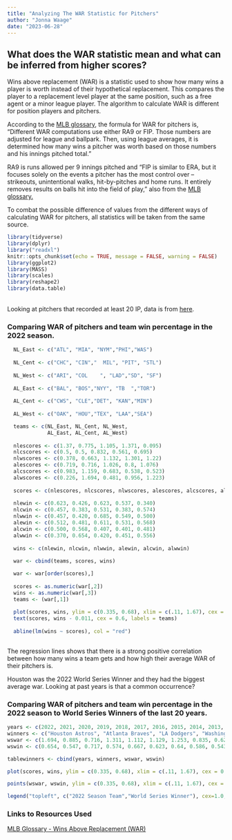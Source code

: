 ```yaml
---
title: "Analyzing The WAR Statistic for Pitchers"
author: "Jonna Waage"
date: "2023-06-28"
---
```


## What does the WAR statistic mean and what can be inferred from higher scores?

Wins above replacement (WAR) is a statistic used to show how many wins a player is worth instead of their hypothetical replacement. This compares the player to a replacement level player at the same position, such as a free agent or a minor league player. The algorithm to calculate WAR is different for position players and pitchers.

According to the [MLB glossary](https://www.mlb.com/glossary/advanced-stats/wins-above-replacement), the formula for WAR for pitchers is, "Different WAR computations use either RA9 or FIP. Those numbers are adjusted for league and ballpark. Then, using league averages, it is determined how many wins a pitcher was worth based on those numbers and his innings pitched total."

RA9 is runs allowed per 9 innings pitched and "FIP is similar to ERA, but it focuses solely on the events a pitcher has the most control over -- strikeouts, unintentional walks, hit-by-pitches and home runs. It entirely removes results on balls hit into the field of play," also from the [MLB glossary.](https://www.mlb.com/glossary/advanced-stats/wins-above-replacement)

To combat the possible difference of values from the different ways of calculating WAR for pitchers, all statistics will be taken from the same source.

```r
library(tidyverse)
library(dplyr)
library("readxl")
knitr::opts_chunk$set(echo = TRUE, message = FALSE, warning = FALSE)
library(ggplot2)
library(MASS)
library(scales)
library(reshape2)
library(data.table)
```

<br> Looking at pitchers that recorded at least 20 IP, data is from [here](https://www.fangraphs.com/leaders.aspx?pos=all&stats=pit&lg=all&qual=20&type=8&season=2022&month=0&season1=2022&ind=0&team=11&rost=0&age=0&filter=&players=0&startdate=2022-01-01&enddate=2022-12-31).

### Comparing WAR of pitchers and team win percentage in the 2022 season.

```r

  NL_East <- c("ATL", "MIA", "NYM","PHI","WAS")
  
  NL_Cent <- c("CHC", "CIN","  MIL", "PIT", "STL")
  
  NL_West <- c("ARI", "COL    ", "LAD","SD", "SF")
  
  AL_East <- c("BAL", "BOS","NYY", "TB  ","TOR")
  
  AL_Cent <- c("CWS", "CLE","DET", "KAN","MIN")
  
  AL_West <- c("OAK", "HOU","TEX", "LAA","SEA")

  teams <- c(NL_East, NL_Cent, NL_West,
             AL_East, AL_Cent, AL_West)
  
  nlescores <- c(1.37, 0.775, 1.105, 1.371, 0.095)
  nlcscores <- c(0.5, 0.5, 0.832, 0.561, 0.695)
  nlwscores <- c(0.378, 0.663, 1.132, 1.301, 1.22)
  alescores <- c(0.719, 0.716, 1.026, 0.8, 1.076)
  alcscores <- c(0.983, 1.159, 0.683, 0.538, 0.523)
  alwscores <- c(0.226, 1.694, 0.481, 0.956, 1.223)
  
  scores <- c(nlescores, nlcscores, nlwscores, alescores, alcscores, alwscores)
  
  nlewin <- c(0.623, 0.426, 0.623, 0.537, 0.340)
  nlcwin <- c(0.457, 0.383, 0.531, 0.383, 0.574)
  nlwwin <- c(0.457, 0.420, 0.685, 0.549, 0.500)
  alewin <- c(0.512, 0.481, 0.611, 0.531, 0.568)
  alcwin <- c(0.500, 0.568, 0.407, 0.401, 0.481)
  alwwin <- c(0.370, 0.654, 0.420, 0.451, 0.556)
  
  wins <- c(nlewin, nlcwin, nlwwin, alewin, alcwin, alwwin)
  
  war <- cbind(teams, scores, wins)

  war <- war[order(scores),]
  
  scores <- as.numeric(war[,2])
  wins <- as.numeric(war[,3])
  teams <- (war[,1])
  
  plot(scores, wins, ylim = c(0.335, 0.68), xlim = c(.11, 1.67), cex = 0.7, pch = 16, xlab = "Avg War of Pitchers with at least 20 Innings Pitched", ylab = "Team Winning Percentage" )
  text(scores, wins - 0.011, cex = 0.6, labels = teams)
  
  abline(lm(wins ~ scores), col = "red")
  


```

The regression lines shows that there is a strong positive correlation between how many wins a team gets and how high their average WAR of their pitchers is.

Houston was the 2022 World Series Winner and they had the biggest average war. Looking at past years is that a common occurrence?

<!-- ::: callout-note -->
<!-- Yikes. You are hand encoding the data for this. We definitely don't want to do that. -->

<!-- This is a perfect place for the ABT framework. WAR for pitchers seems to explain team success, AND last year's World Series Champ had the best WAR for pitchers. BUT, this is just one season. THEREFORE I wanted to see if this pattern generalizes over the past 20 seasons. -->

<!-- Love the graph. -->
<!-- ::: -->

### Comparing WAR of pitchers and team win percentage in the 2022 season to World Series Winners of the last 20 years.

<!-- ::: callout-note -->
<!-- There is a lot of interesting analysis left to do here. Comparing only the WSW to the 2022 season doesn't make sense. I'd prefer, for example, to see a similar figure as Figure 1, but faceted by year to show the last 4 or 5 seasons. We should work on this next. -->
<!-- ::: -->

```r

years <- c(2022, 2021, 2020, 2019, 2018, 2017, 2016, 2015, 2014, 2013, 2012, 2011, 2010, 2009, 2008, 2007, 2006, 2005, 2004, 2003, 2002)
winners <- c("Houston Astros", "Atlanta Braves", "LA Dodgers", "Washington Nationals", "Boston Red Sox", "Houston Astros", "Chicago Cubs", "Kansas City Royals", "San Francisco Giants", "Boston Red Sox", "San Francisco Giants", "St. Louis Cardinals", "San Francisco Giants", "NY Yankees", "Philadelphia Phillies", "Boston Red Sox", "St. Louis Cardinals", "Chicago White Sox", "Boston Red Sox", "Florida Marlins", "Anaheim Angels" )
wswar <- c(1.694, 0.885, 0.716, 1.311, 1.112, 1.129, 1.253, 0.835, 0.627, 0.922, 0.764, 0.9, 1.227, 1.147, 1.036, 1.071, 0.481, 1.777, 1.529, 1.4, 1.033)
wswin <- c(0.654, 0.547, 0.717, 0.574, 0.667, 0.623, 0.64, 0.586, 0.543, 0.599, 0.580, 0.556, 0.568, 0.636, 0.568, 0.593, 0.516, 0.611, 0.605, 0.562, 0.611)

tablewinners <- cbind(years, winners, wswar, wswin)

plot(scores, wins, ylim = c(0.335, 0.68), xlim = c(.11, 1.67), cex = 0.7, pch = 16, xlab = "Avg War of Pitchers with at least 20 Innings Pitched", ylab = "Team Winning Percentage", col = "blue" )

points(wswar, wswin, ylim = c(0.335, 0.68), xlim = c(.11, 1.67), cex = 0.7, pch = 16, xlab = "Avg War of Pitchers with at least 20 Innings Pitched", ylab = "Team Winning Percentage", col = "red")

legend("topleft", c("2022 Season Team","World Series Winner"), cex=1.0, bty="n", fill = c("blue", "red"))

```

### Links to Resources Used

[MLB Glossary - Wins Above Replacement (WAR)](https://www.mlb.com/glossary/advanced-stats/wins-above-replacement)
